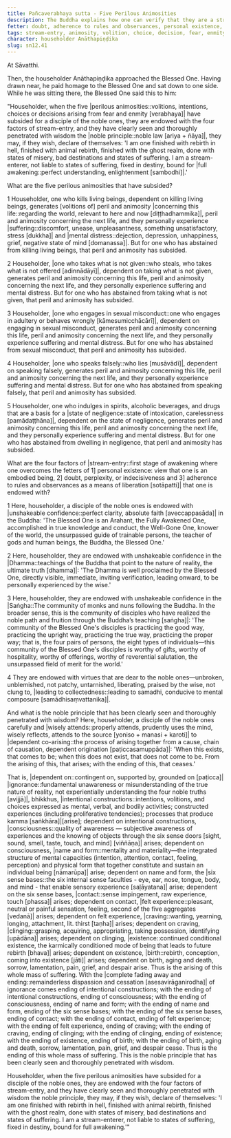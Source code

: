 ```yaml
---
title: Pañcaverabhaya sutta - Five Perilous Animosities
description: The Buddha explains how one can verify that they are a stream-enterer by reflecting on the five perilous animosities, the four factors of stream-entry, and clearly seeing with wisdom the noble principle of dependent co-arising.
fetter: doubt, adherence to rules and observances, personal existence, ignorance
tags: stream-entry, animosity, volition, choice, decision, fear, enmity, suffering, stream-enterer, full awakening, Buddha, Dhamma, Sangha, community, dependent co-arising, dependent origination, ignorance, intentional constructions, consciousness, name and form, six sense bases, contact, sensation, feeling, craving, clinging, existence, birth, aging and death, sorrow, lamentation, pain, grief, despair, mental distress, collectedness, samadhi, mental composure, wisdom
character: householder Anāthapiṇḍika
slug: sn12.41
---
```


At Sāvatthi.

Then, the householder Anāthapiṇḍika approached the Blessed One. Having drawn near, he paid homage to the Blessed One and sat down to one side. While he was sitting there, the Blessed One said this to him:

"Householder, when the five |perilous animosities::volitions, intentions, choices or decisions arising from fear and enmity [verabhaya]| have subsided for a disciple of the noble ones, they are endowed with the four factors of stream-entry, and they have clearly seen and thoroughly penetrated with wisdom the |noble principle::noble law [ariya + ñāya]|, they may, if they wish, declare of themselves: 'I am one finished with rebirth in hell, finished with animal rebirth, finished with the ghost realm, done with states of misery, bad destinations and states of suffering. I am a stream-enterer, not liable to states of suffering, fixed in destiny, bound for |full awakening::perfect understanding, enlightenment [sambodhi]|.'

What are the five perilous animosities that have subsided?

1 Householder, one who kills living beings, dependent on killing living beings, generates [volitions of] peril and animosity |concerning this life::regarding the world, relevant to here and now [diṭṭhadhammika]|, peril and animosity concerning the next life, and they personally experience |suffering::discomfort, unease, unpleasantness, something unsatisfactory, stress [dukkha]| and |mental distress::dejection, depression, unhappiness, grief, negative state of mind [domanassa]|. But for one who has abstained from killing living beings, that peril and animosity has subsided.

2 Householder, |one who takes what is not given::who steals, who takes what is not offered [adinnādāyī]|, dependent on taking what is not given, generates peril and animosity concerning this life, peril and animosity concerning the next life, and they personally experience suffering and mental distress. But for one who has abstained from taking what is not given, that peril and animosity has subsided.

3 Householder, |one who engages in sexual misconduct::one who engages in adultery or behaves wrongly [kāmesumicchācārī]|, dependent on engaging in sexual misconduct, generates peril and animosity concerning this life, peril and animosity concerning the next life, and they personally experience suffering and mental distress. But for one who has abstained from sexual misconduct, that peril and animosity has subsided.

4 Householder, |one who speaks falsely::who lies [musāvādī]|, dependent on speaking falsely, generates peril and animosity concerning this life, peril and animosity concerning the next life, and they personally experience suffering and mental distress. But for one who has abstained from speaking falsely, that peril and animosity has subsided.

5 Householder, one who indulges in spirits, alcoholic beverages, and drugs that are a basis for a |state of negligence::state of intoxication, carelessness [pamādaṭṭhāna]|, dependent on the state of negligence, generates peril and animosity concerning this life, peril and animosity concerning the next life, and they personally experience suffering and mental distress. But for one who has abstained from dwelling in negligence, that peril and animosity has subsided.

What are the four factors of |stream-entry::first stage of awakening where one overcomes the fetters of 1] personal existence: view that one is an embodied being, 2] doubt, perplexity, or indecisiveness and 3] adherence to rules and observances as a means of liberation [sotāpatti]| that one is endowed with?

1 Here, householder, a disciple of the noble ones is endowed with |unshakeable confidence::perfect clarity, absolute faith [aveccappasāda]| in the Buddha: 'The Blessed One is an Arahant, the Fully Awakened One, accomplished in true knowledge and conduct, the Well-Gone One, knower of the world, the unsurpassed guide of trainable persons, the teacher of gods and human beings, the Buddha, the Blessed One.'

2 Here, householder, they are endowed with unshakeable confidence in the |Dhamma::teachings of the Buddha that point to the nature of reality, the ultimate truth [dhamma]|: 'The Dhamma is well proclaimed by the Blessed One, directly visible, immediate, inviting verification, leading onward, to be personally experienced by the wise.'

3 Here, householder, they are endowed with unshakeable confidence in the |Saṅgha::The community of monks and nuns following the Buddha. In the broader sense, this is the community of disciples who have realized the noble path and fruition through the Buddha’s teaching [saṅgha]|: 'The community of the Blessed One's disciples is practicing the good way, practicing the upright way, practicing the true way, practicing the proper way; that is, the four pairs of persons, the eight types of individuals—this community of the Blessed One's disciples is worthy of gifts, worthy of hospitality, worthy of offerings, worthy of reverential salutation, the unsurpassed field of merit for the world.'

4 They are endowed with virtues that are dear to the noble ones—unbroken, unblemished, not patchy, untarnished, liberating, praised by the wise, not clung to, |leading to collectedness::leading to samadhi, conducive to mental composure [samādhisaṃvattanika]|.

And what is the noble principle that has been clearly seen and thoroughly penetrated with wisdom? Here, householder, a disciple of the noble ones carefully and |wisely attends::properly attends, prudently uses the mind, wisely reflects, attends to the source [yoniso + manasi + karoti]| to |dependent co-arising::the process of arising together from a cause, chain of causation, dependent origination [paṭiccasamuppāda]|: 'When this exists, that comes to be; when this does not exist, that does not come to be. From the arising of this, that arises; with the ending of this, that ceases.'

That is, |dependent on::contingent on, supported by, grounded on [paṭicca]| |ignorance::fundamental unawareness or misunderstanding of the true nature of reality, not experientially understanding the four noble truths [avijjā]|, bhikkhus, |intentional constructions::intentions, volitions, and choices expressed as mental, verbal, and bodily activities; constructed experiences (including proliferative tendencies); processes that produce kamma [saṅkhāra]|[arise]; dependent on intentional constructions, |consciousness::quality of awareness — subjective awareness of experiences and the knowing of objects through the six sense doors [sight, sound, smell, taste, touch, and mind] [viññāṇa]| arises; dependent on consciousness, |name and form::mentality and materiality—the integrated structure of mental capacities (intention, attention, contact, feeling, perception) and physical form that together constitute and sustain an individual being [nāmarūpa]| arise; dependent on name and form, the |six sense bases::the six internal sense faculties - eye, ear, nose, tongue, body, and mind - that enable sensory experience [saḷāyatana]| arise; dependent on the six sense bases, |contact::sense impingement, raw experience, touch [phassa]| arises; dependent on contact, |felt experience::pleasant, neutral or painful sensation, feeling, second of the five aggregates [vedanā]| arises; dependent on felt experience, |craving::wanting, yearning, longing, attachment, lit. thirst [taṇha]| arises; dependent on craving, |clinging::grasping, acquiring, appropriating, taking possession, identifying [upādāna]| arises; dependent on clinging, |existence::continued conditional existence, the karmically conditioned mode of being that leads to future rebirth [bhava]| arises; dependent on existence, |birth::rebirth, conception, coming into existence [jāti]| arises; dependent on birth, aging and death, sorrow, lamentation, pain, grief, and despair arise. Thus is the arising of this whole mass of suffering. With the |complete fading away and ending::remainderless dispassion and cessation [asesavirāganirodha]| of ignorance comes ending of intentional constructions; with the ending of intentional constructions, ending of consciousness; with the ending of consciousness, ending of name and form; with the ending of name and form, ending of the six sense bases; with the ending of the six sense bases, ending of contact; with the ending of contact, ending of felt experience; with the ending of felt experience, ending of craving; with the ending of craving, ending of clinging; with the ending of clinging, ending of existence; with the ending of existence, ending of birth; with the ending of birth, aging and death, sorrow, lamentation, pain, grief, and despair cease. Thus is the ending of this whole mass of suffering. This is the noble principle that has been clearly seen and thoroughly penetrated with wisdom.

Householder, when the five perilous animosities have subsided for a disciple of the noble ones, they are endowed with the four factors of stream-entry, and they have clearly seen and thoroughly penetrated with wisdom the noble principle, they may, if they wish, declare of themselves: 'I am one finished with rebirth in hell, finished with animal rebirth, finished with the ghost realm, done with states of misery, bad destinations and states of suffering. I am a stream-enterer, not liable to states of suffering, fixed in destiny, bound for full awakening.'"